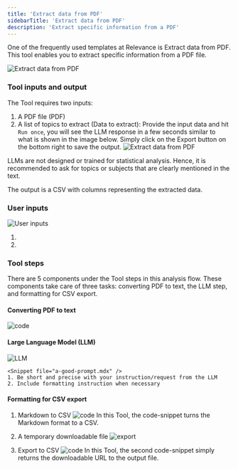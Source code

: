 ```yaml
---
title: 'Extract data from PDF'
sidebarTitle: 'Extract data from PDF'
description: 'Extract specific information from a PDF'
---
```

One of the frequently used templates at Relevance is Extract data from PDF.
This tool enables you to extract specific information from a PDF file.

![Extract data from PDF](/images/templates/extract-data-from-pdf/extract-data-from-pdf-form.png)

<Snippet file="how-to-use-a-tool.mdx" />

### Tool inputs and output
The Tool requires two inputs: 
1. A PDF file (PDF)
2. A list of topics to extract (Data to extract):
Provide the input data and hit `Run once`, you will see the LLM response in a few seconds
similar to what is shown in the image below. Simply click on the Export button on the bottom
right to save the output.
![Extract data from PDF](/images/templates/extract-data-from-pdf/extract-data-from-pdf-answer.png)

<Tip>LLMs are not designed or trained for statistical analysis. Hence, it is recommended
to ask for topics or subjects that are clearly mentioned in the text.</Tip>

The output is a CSV with columns representing the extracted data.

<Snippet file="components/tools/tool-components.mdx" />

### User inputs
![User inputs](/images/templates/extract-data-from-pdf/extract-data-from-pdf-build-input.png)

1. <Snippet file="components/inputs/file-to-url.mdx" />

2. <Snippet file="components/inputs/text-list-input.mdx" />

### Tool steps
There are 5 components under the Tool steps in this analysis flow. These components take care of three
tasks: converting PDF to text, the LLM step, and formatting for CSV export.

#### Converting PDF to text
![code](/images/templates/extract-data-from-pdf/extract-data-from-pdf-convert-pdf-to-text.png)
    <Snippet file="components/tools/pdf-to-text.mdx" />

#### Large Language Model (LLM)
![LLM](/images/templates/extract-data-from-pdf/extract-data-from-pdf-build-llm.png)
    <Snippet file="components/tools/llm.mdx" />

    <Snippet file="a-good-prompt.mdx" />
    1. Be short and precise with your instruction/request from the LLM
    2. Include formatting instruction when necessary

#### Formatting for CSV export
1. Markdown to CSV
![code](/images/templates/extract-data-from-pdf/extract-data-from-pdf-build-code1.png)
    <Snippet file="components/tools/code-javascript.mdx" />
    In this Tool, the code-snippet turns the Markdown format to a CSV.

2. A temporary downloadable file
![export](/images/templates/extract-data-from-pdf/extract-data-from-pdf-build-export1.png)
    <Snippet file="components/tools/export-data-to-a-temporary-downloadable-file.mdx" />


3. Export to CSV
![code](/images/templates/extract-data-from-pdf/extract-data-from-pdf-build-code2.png)
    <Snippet file="components/tools/code-javascript.mdx" />
    In this Tool, the second code-snippet simply returns the downloadable URL to the output file.
